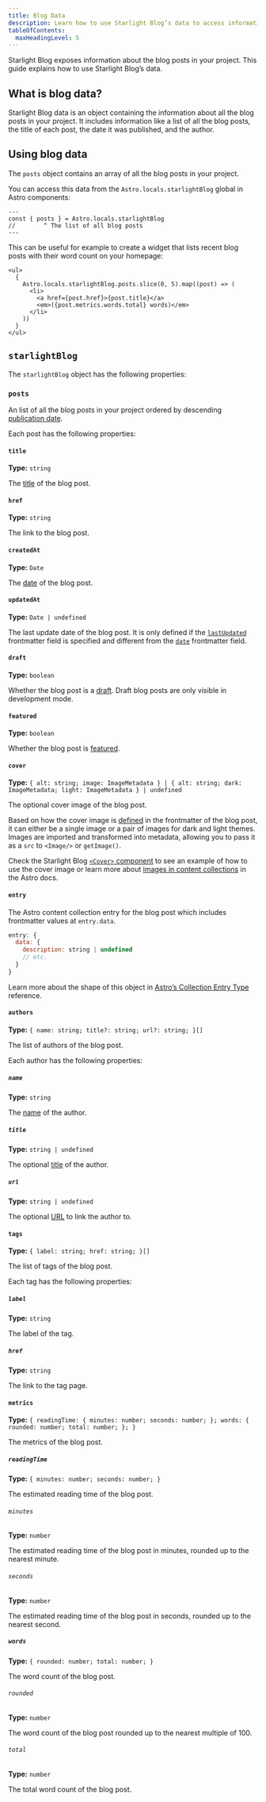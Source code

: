 ```yaml
---
title: Blog Data
description: Learn how to use Starlight Blog’s data to access information about your blog posts.
tableOfContents:
  maxHeadingLevel: 5
---
```


Starlight Blog exposes information about the blog posts in your project.
This guide explains how to use Starlight Blog’s data.

## What is blog data?

Starlight Blog data is an object containing the information about all the blog posts in your project.
It includes information like a list of all the blog posts, the title of each post, the date it was published, and the author.

## Using blog data

The `posts` object contains an array of all the blog posts in your project.

You can access this data from the `Astro.locals.starlightBlog` global in Astro components:

```astro title="example.astro"
---
const { posts } = Astro.locals.starlightBlog
//        ^ The list of all blog posts
---
```

This can be useful for example to create a widget that lists recent blog posts with their word count on your homepage:


<Preview>

```astro title="RecentBlogPosts.astro" "Astro.locals.starlightBlog.posts"
<ul>
  {
    Astro.locals.starlightBlog.posts.slice(0, 5).map((post) => (
      <li>
        <a href={post.href}>{post.title}</a>
        <em>({post.metrics.words.total} words)</em>
      </li>
    ))
  }
</ul>
```

<Fragment slot="preview">

<BlogDataExample />

</Fragment>

</Preview>

## `starlightBlog`

The `starlightBlog` object has the following properties:

### `posts`

An list of all the blog posts in your project ordered by descending [publication date](/guides/frontmatter#date-required/).

Each post has the following properties:

#### `title`

**Type:** `string`

The [title](/guides/frontmatter#title-required/) of the blog post.

#### `href`

**Type:** `string`

The link to the blog post.

#### `createdAt`

**Type:** `Date`

The [date](/guides/frontmatter#date-required/) of the blog post.

#### `updatedAt`

**Type:** `Date | undefined`

The last update date of the blog post.
It is only defined if the [`lastUpdated`](/guides/frontmatter#lastupdated/) frontmatter field is specified and different from the [`date`](/guides/frontmatter#date-required/) frontmatter field.

#### `draft`

**Type:** `boolean`

Whether the blog post is a [draft](/guides/frontmatter/#draft).
Draft blog posts are only visible in development mode.

#### `featured`

**Type:** `boolean`

Whether the blog post is [featured](/guides/frontmatter/#featured).

#### `cover`

**Type:** `{ alt: string; image: ImageMetadata } | { alt: string; dark: ImageMetadata; light: ImageMetadata } | undefined`

The optional cover image of the blog post.

Based on how the cover image is [defined](/guides/frontmatter#cover) in the frontmatter of the blog post, it can either be a single image or a pair of images for dark and light themes.
Images are imported and transformed into metadata, allowing you to pass it as a `src` to `<Image/>` or `getImage()`.

Check the Starlight Blog [`<Cover>` component](https://github.com/HiDeoo/starlight-blog/blob/main/packages/starlight-blog/components/Cover.astro) to see an example of how to use the cover image or learn more about [images in content collections](https://docs.astro.build/en/guides/images/#images-in-content-collections) in the Astro docs.

#### `entry`

The Astro content collection entry for the blog post which includes frontmatter values at `entry.data`.

```js
entry: {
  data: {
    description: string | undefined
    // etc.
  }
}
```

Learn more about the shape of this object in [Astro’s Collection Entry Type](https://docs.astro.build/en/reference/modules/astro-content/#collectionentry) reference.

#### `authors`

**Type:** `{ name: string; title?: string; url?: string; }[]`

The list of authors of the blog post.

Each author has the following properties:

##### `name`

**Type:** `string`

The [name](/configuration/#name) of the author.

##### `title`

**Type:** `string | undefined`

The optional [title](/configuration/#title-1) of the author.

##### `url`

**Type:** `string | undefined`

The optional [URL](/configuration/#url) to link the author to.

#### `tags`

**Type:** `{ label: string; href: string; }[]`

The list of tags of the blog post.

Each tag has the following properties:

##### `label`

**Type:** `string`

The label of the tag.

##### `href`

**Type:** `string`

The link to the tag page.

#### `metrics`

**Type:** `{ readingTime: { minutes: number; seconds: number; }; words: { rounded: number; total: number; }; }`

The metrics of the blog post.

##### `readingTime`

**Type:** `{ minutes: number; seconds: number; }`

The estimated reading time of the blog post.

###### `minutes`

**Type:** `number`

The estimated reading time of the blog post in minutes, rounded up to the nearest minute.

###### `seconds`

**Type:** `number`

The estimated reading time of the blog post in seconds, rounded up to the nearest second.

##### `words`

**Type:** `{ rounded: number; total: number; }`

The word count of the blog post.

###### `rounded`

**Type:** `number`

The word count of the blog post rounded up to the nearest multiple of 100.

###### `total`

**Type:** `number`

The total word count of the blog post.
